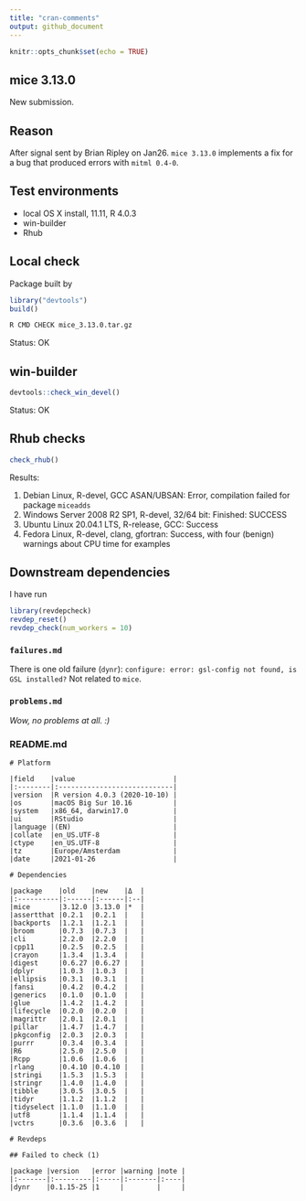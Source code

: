```yaml
---
title: "cran-comments"
output: github_document
---
```


```r
knitr::opts_chunk$set(echo = TRUE)
```

## mice 3.13.0

New submission. 

## Reason

After signal sent by Brian Ripley on Jan26. `mice 3.13.0` implements a fix for a bug that produced errors with `mitml 0.4-0`.

## Test environments

* local OS X install, 11.11, R 4.0.3
* win-builder
* Rhub

## Local check

Package built by

```r
library("devtools")
build()
```

```bash
R CMD CHECK mice_3.13.0.tar.gz
```


Status: OK

## win-builder

```r
devtools::check_win_devel()
```

Status: OK


## Rhub checks

```r
check_rhub()
```

Results:

1. Debian Linux, R-devel, GCC ASAN/UBSAN: Error, compilation failed for package `miceadds`
2. Windows Server 2008 R2 SP1, R-devel, 32/64 bit: Finished: SUCCESS
3. Ubuntu Linux 20.04.1 LTS, R-release, GCC: Success
4. Fedora Linux, R-devel, clang, gfortran: Success, with four (benign) warnings about CPU time for examples


## Downstream dependencies

I have run 

```r
library(revdepcheck)
revdep_reset()
revdep_check(num_workers = 10)
```

### `failures.md`

There is one old failure (`dynr`): `configure: error: gsl-config not found, is GSL installed?`
Not related to `mice`.

### `problems.md`

*Wow, no problems at all. :)*

### README.md 

```
# Platform

|field    |value                        |
|:--------|:----------------------------|
|version  |R version 4.0.3 (2020-10-10) |
|os       |macOS Big Sur 10.16          |
|system   |x86_64, darwin17.0           |
|ui       |RStudio                      |
|language |(EN)                         |
|collate  |en_US.UTF-8                  |
|ctype    |en_US.UTF-8                  |
|tz       |Europe/Amsterdam             |
|date     |2021-01-26                   |

# Dependencies

|package    |old    |new    |Δ  |
|:----------|:------|:------|:--|
|mice       |3.12.0 |3.13.0 |*  |
|assertthat |0.2.1  |0.2.1  |   |
|backports  |1.2.1  |1.2.1  |   |
|broom      |0.7.3  |0.7.3  |   |
|cli        |2.2.0  |2.2.0  |   |
|cpp11      |0.2.5  |0.2.5  |   |
|crayon     |1.3.4  |1.3.4  |   |
|digest     |0.6.27 |0.6.27 |   |
|dplyr      |1.0.3  |1.0.3  |   |
|ellipsis   |0.3.1  |0.3.1  |   |
|fansi      |0.4.2  |0.4.2  |   |
|generics   |0.1.0  |0.1.0  |   |
|glue       |1.4.2  |1.4.2  |   |
|lifecycle  |0.2.0  |0.2.0  |   |
|magrittr   |2.0.1  |2.0.1  |   |
|pillar     |1.4.7  |1.4.7  |   |
|pkgconfig  |2.0.3  |2.0.3  |   |
|purrr      |0.3.4  |0.3.4  |   |
|R6         |2.5.0  |2.5.0  |   |
|Rcpp       |1.0.6  |1.0.6  |   |
|rlang      |0.4.10 |0.4.10 |   |
|stringi    |1.5.3  |1.5.3  |   |
|stringr    |1.4.0  |1.4.0  |   |
|tibble     |3.0.5  |3.0.5  |   |
|tidyr      |1.1.2  |1.1.2  |   |
|tidyselect |1.1.0  |1.1.0  |   |
|utf8       |1.1.4  |1.1.4  |   |
|vctrs      |0.3.6  |0.3.6  |   |

# Revdeps

## Failed to check (1)

|package |version   |error |warning |note |
|:-------|:---------|:-----|:-------|:----|
|dynr    |0.1.15-25 |1     |        |     |
```

